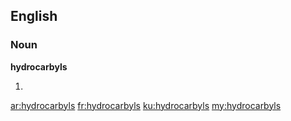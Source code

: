==English==

===Noun===
'''hydrocarbyls'''

# {{plural of|hydrocarbyl}}

[[ar:hydrocarbyls]]
[[fr:hydrocarbyls]]
[[ku:hydrocarbyls]]
[[my:hydrocarbyls]]